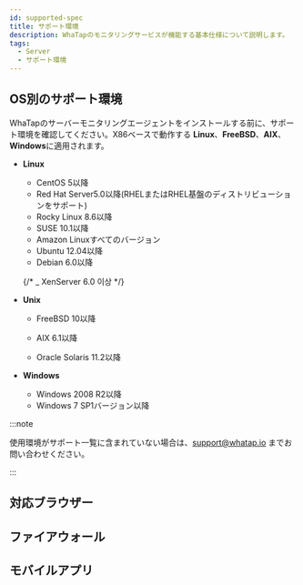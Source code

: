 ```yaml
---
id: supported-spec
title: サポート環境
description: WhaTapのモニタリングサービスが機能する基本仕様について説明します。
tags:
  - Server
  - サポート環境
---
```


## OS別のサポート環境

WhaTapのサーバーモニタリングエージェントをインストールする前に、サポート環境を確認してください。X86ベースで動作する **Linux**、**FreeBSD**、**AIX**、**Windows**に適用されます。

- **Linux**

  - CentOS 5以降
  - Red Hat Server5.0以降(RHELまたはRHEL基盤のディストリビューションをサポート)
  - Rocky Linux 8.6以降
  - SUSE 10.1以降
  - Amazon Linuxすべてのバージョン 
  - Ubuntu 12.04以降
  - Debian 6.0以降

  {/* _ XenServer 6.0 이상 */}

- **Unix**

  - FreeBSD 10以降

  - AIX 6.1以降

  - Oracle Solaris 11.2以降

- **Windows**

  - Windows 2008 R2以降
  - Windows 7 SP1バージョン以降

:::note

使用環境がサポート一覧に含まれていない場合は、support@whatap.io までお問い合わせください。

:::

## 対応ブラウザー


<Supportedbrowser />

## ファイアウォール


<Proxy />

## モバイルアプリ


<Mobileapp />
